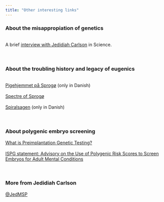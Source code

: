 ```yaml
---
title: "Other interesting links"
---
```


### About the misappropiation of genetics {.unlisted}
<br>
A brief <a href="https://www.science.org/content/article/it-s-toxic-place-how-online-world-white-nationalists-distorts-population-genetics" target="_blank" rel="noopener noreferrer" title="It's a toxic place">interview with Jedidiah Carlson</a> in Science.
<br><br><br>

### About the troubling history and legacy of eugenics {.unlisted}
<br>
<a href="https://sundogbaelt.dk/forbindelser/storebaelt/sprogo/pigehjemmet-pa-sprogo/" target="_blank" rel="noopener noreferrer" title="Pigehjemmet på Sprogø">Pigehjemmet på Sprogø</a> (only in Danish)
<br><br>
<a href="https://cphpost.dk/2021-04-18/history/spectre-of-sprogo-the-dark-chapter-denmark-would-rather-forget/" target="_blank" rel="noopener noreferrer" title="Spectre of Sprogø">Spectre of Sprogø</a>
<br><br>
<a href="https://sum.dk/nyheder/2022/september/danmark-og-groenland-indgaar-aftale-om-udredning-af-%E2%80%9Dspiralsagen%E2%80%9D" target="_blank" rel="noopener noreferrer" title="Spiralsagen">Spiralsagen</a> (only in Danish)
<br><br><br>

### About polygenic embryo screening {.unlisted}
<a href=https://learn.genetics.utah.edu/content/disorders/whatispgt" target="_blank" rel="noopener noreferrer" title="What is Preimplantation Genetic Testing">What is Preimplantation Genetic Testing?</a>
<br><br>
<a href="https://ispg.net/wp-content/uploads/2021/05/2021-May-ISPG-Ethics-Advisory-Embryo-Screening.pdf" target="_blank" rel="noopener noreferrer" title="Advisory on the Use of Polygenic Risk Scores to Screen Embryos for Adult Mental Conditions">ISPG statement: Advisory on the Use of Polygenic Risk Scores to Screen Embryos for Adult Mental Conditions</a>
<br><br><br>

### More from Jedidiah Carlson {.unlisted}
<a href="https://twitter.com/JedMSP" target="_blank" rel="noopener noreferrer" title="Jedidiah Carlson's Twitter account">@JedMSP</a>
<br><br><br>




